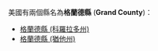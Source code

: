 美國有兩個縣名為'''格蘭德縣''' ('''Grand County''')：
* [[格蘭德縣_(科羅拉多州)|格蘭德縣 (科羅拉多州)]]
* [[格蘭德縣_(猶他州)|格蘭德縣 (猶他州)]]
{{disambig|G格蘭德縣|Cat=四字县名消歧义}}